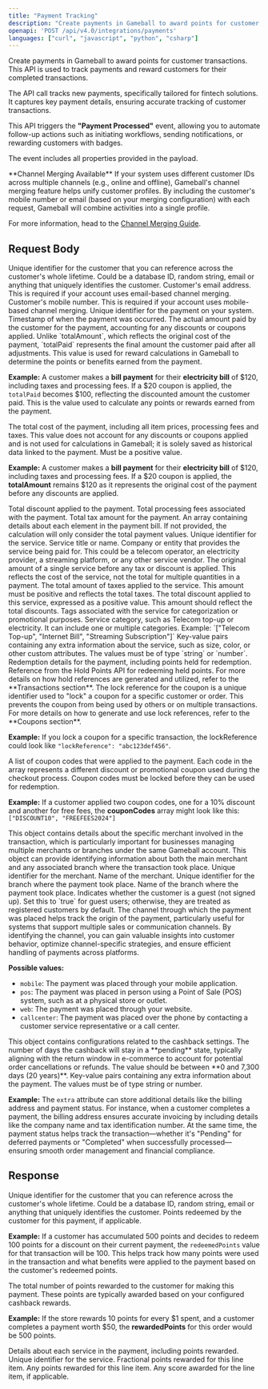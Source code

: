 ```yaml
---
title: "Payment Tracking"
description: "Create payments in Gameball to award points for customer transactions."
openapi: 'POST /api/v4.0/integrations/payments'
languages: ["curl", "javascript", "python", "csharp"]
---
```


Create payments in Gameball to award points for customer transactions. This API is used to track payments and reward customers for their completed transactions.

The API call tracks new payments, specifically tailored for fintech solutions. It captures key payment details, ensuring accurate tracking of customer transactions.

This API triggers the **"Payment Processed"** event, allowing you to automate follow-up actions such as initiating workflows, sending notifications, or rewarding customers with badges.

The event includes all properties provided in the payload.

<Info>
**Channel Merging Available**  
If your system uses different customer IDs across multiple channels (e.g., online and offline), Gameball's channel merging feature helps unify customer profiles. By including the customer's mobile number or email (based on your merging configuration) with each request, Gameball will combine activities into a single profile.

For more information, head to the [Channel Merging Guide](/tutorials/channel-merging-guide).
</Info>

## Request Body

<ParamField path="customerId" type="string" required>
Unique identifier for the customer that you can reference across the customer's whole lifetime. Could be a database ID, random string, email or anything that uniquely identifies the customer.
</ParamField>

<ParamField path="email" type="string">
Customer's email address.

<Info>
This is required if your account uses email-based channel merging.
</Info>
</ParamField>

<ParamField path="mobile" type="string">
Customer's mobile number.

<Info>
This is required if your account uses mobile-based channel merging.
</Info>
</ParamField>

<ParamField path="paymentId" type="string" required>
Unique identifier for the payment on your system.
</ParamField>

<ParamField path="paymentDate" type="datetime" required>
Timestamp of when the payment was occurred.
</ParamField>

<ParamField path="totalPaid" type="float" required>
The actual amount paid by the customer for the payment, accounting for any discounts or coupons applied. Unlike `totalAmount`, which reflects the original cost of the payment, `totalPaid` represents the final amount the customer paid after all adjustments. This value is used for reward calculations in Gameball to determine the points or benefits earned from the payment.

**Example:** A customer makes a **bill payment** for their **electricity bill** of $120, including taxes and processing fees. If a $20 coupon is applied, the `totalPaid` becomes $100, reflecting the discounted amount the customer paid. This is the value used to calculate any points or rewards earned from the payment.
</ParamField>

<ParamField path="totalAmount" type="float">
The total cost of the payment, including all item prices, processing fees and taxes. This value does not account for any discounts or coupons applied and is not used for calculations in Gameball; it is solely saved as historical data linked to the payment. Must be a positive value.

**Example:** A customer makes a **bill payment** for their **electricity bill** of $120, including taxes and processing fees. If a $20 coupon is applied, the **totalAmount** remains $120 as it represents the original cost of the payment before any discounts are applied.
</ParamField>

<ParamField path="totalDiscount" type="float">
Total discount applied to the payment.
</ParamField>

<ParamField path="totalProcessingFees" type="float">
Total processing fees associated with the payment.
</ParamField>

<ParamField path="totalTax" type="float">
Total tax amount for the payment.
</ParamField>

<ParamField path="paymentDetails" type="array">
An array containing details about each element in the payment bill. If not provided, the calculation will only consider the total payment values.

<ParamField path="paymentDetails[].serviceId" type="string">
Unique identifier for the service.
</ParamField>

<ParamField path="paymentDetails[].serviceName" type="string">
Service title or name.
</ParamField>

<ParamField path="paymentDetails[].serviceProvider" type="string">
Company or entity that provides the service being paid for. This could be a telecom operator, an electricity provider, a streaming platform, or any other service vendor.
</ParamField>

<ParamField path="paymentDetails[].amount" type="float">
The original amount of a single service before any tax or discount is applied. This reflects the cost of the service, not the total for multiple quantities in a payment.
</ParamField>

<ParamField path="paymentDetails[].tax" type="float">
The total amount of taxes applied to the service. This amount must be positive and reflects the total taxes.
</ParamField>

<ParamField path="paymentDetails[].discount" type="float">
The total discount applied to this service, expressed as a positive value. This amount should reflect the total discounts.
</ParamField>

<ParamField path="paymentDetails[].tags" type="array">
Tags associated with the service for categorization or promotional purposes.
</ParamField>

<ParamField path="paymentDetails[].category" type="array">
Service category, such as Telecom top-up or electricity. It can include one or multiple categories. Example: `["Telecom Top-up", "Internet Bill", "Streaming Subscription"]`
</ParamField>

<ParamField path="paymentDetails[].extra" type="object">
Key-value pairs containing any extra information about the service, such as size, color, or other custom attributes. The values must be of type `string` or `number`.
</ParamField>
</ParamField>

<ParamField path="redemption" type="object">
Redemption details for the payment, including points held for redemption.

<ParamField path="redemption.pointsHoldReference" type="string">
Reference from the Hold Points API for redeeming held points. For more details on how hold references are generated and utilized, refer to the **Transactions section**.
</ParamField>

<ParamField path="redemption.couponsLockReference" type="string">
The lock reference for the coupon is a unique identifier used to "lock" a coupon for a specific customer or order. This prevents the coupon from being used by others or on multiple transactions. For more details on how to generate and use lock references, refer to the **Coupons section**.

**Example:** If you lock a coupon for a specific transaction, the lockReference could look like `"lockReference": "abc123def456"`.
</ParamField>

<ParamField path="redemption.couponCodes" type="array">
A list of coupon codes that were applied to the payment. Each code in the array represents a different discount or promotional coupon used during the checkout process. Coupon codes must be locked before they can be used for redemption.

**Example:** If a customer applied two coupon codes, one for a 10% discount and another for free fees, the **couponCodes** array might look like this: `["DISCOUNT10", "FREEFEES2024"]`
</ParamField>
</ParamField>

<ParamField path="merchant" type="object">
This object contains details about the specific merchant involved in the transaction, which is particularly important for businesses managing multiple merchants or branches under the same Gameball account. This object can provide identifying information about both the main merchant and any associated branch where the transaction took place.

<ParamField path="merchant.uniqueId" type="string">
Unique identifier for the merchant.
</ParamField>

<ParamField path="merchant.name" type="string">
Name of the merchant.
</ParamField>

<ParamField path="merchant.branch.uniqueId" type="string" required>
Unique identifier for the branch where the payment took place.
</ParamField>

<ParamField path="merchant.branch.name" type="string">
Name of the branch where the payment took place.
</ParamField>
</ParamField>

<ParamField path="guest" type="boolean">
Indicates whether the customer is a guest (not signed up). Set this to `true` for guest users; otherwise, they are treated as registered customers by default.
</ParamField>

<ParamField path="channel" type="string">
The channel through which the payment was placed helps track the origin of the payment, particularly useful for systems that support multiple sales or communication channels. By identifying the channel, you can gain valuable insights into customer behavior, optimize channel-specific strategies, and ensure efficient handling of payments across platforms.

**Possible values:**
- `mobile`: The payment was placed through your mobile application.
- `pos`: The payment was placed in person using a Point of Sale (POS) system, such as at a physical store or outlet.
- `web`: The payment was placed through your website.
- `callcenter`: The payment was placed over the phone by contacting a customer service representative or a call center.
</ParamField>

<ParamField path="cashbackConfigurations" type="object">
This object contains configurations related to the cashback settings.

<ParamField path="cashbackConfigurations.returnWindow" type="int">
The number of days the cashback will stay in a **pending** state, typically aligning with the return window in e-commerce to account for potential order cancellations or refunds. The value should be between **0 and 7,300 days (20 years)**.
</ParamField>
</ParamField>

<ParamField path="extra" type="object">
Key-value pairs containing any extra information about the payment. The values must be of type string or number.

**Example:** The `extra` attribute can store additional details like the billing address and payment status. For instance, when a customer completes a payment, the billing address ensures accurate invoicing by including details like the company name and tax identification number. At the same time, the payment status helps track the transaction—whether it's "Pending" for deferred payments or "Completed" when successfully processed—ensuring smooth order management and financial compliance.
</ParamField>

## Response

<ResponseField name="customerId" type="string">
Unique identifier for the customer that you can reference across the customer's whole lifetime. Could be a database ID, random string, email or anything that uniquely identifies the customer.
</ResponseField>

<ResponseField name="redeemedPoints" type="number">
Points redeemed by the customer for this payment, if applicable.

**Example:** If a customer has accumulated 500 points and decides to redeem 100 points for a discount on their current payment, the `redeemedPoints` value for that transaction will be 100. This helps track how many points were used in the transaction and what benefits were applied to the payment based on the customer's redeemed points.
</ResponseField>

<ResponseField name="rewardedPoints" type="number">
The total number of points rewarded to the customer for making this payment. These points are typically awarded based on your configured cashback rewards.

**Example:** If the store rewards 10 points for every $1 spent, and a customer completes a payment worth $50, the **rewardedPoints** for this order would be 500 points.
</ResponseField>

<ResponseField name="paymentDetails" type="array">
Details about each service in the payment, including points rewarded.

<ResponseField name="paymentDetails[].serviceId" type="string">
Unique identifier for the service.
</ResponseField>

<ResponseField name="paymentDetails[].decimalPoints" type="number">
Fractional points rewarded for this line item.
</ResponseField>

<ResponseField name="paymentDetails[].points" type="number">
Any points rewarded for this line item.
</ResponseField>

<ResponseField name="paymentDetails[].score" type="number">
Any score awarded for the line item, if applicable.
</ResponseField>
</ResponseField>
